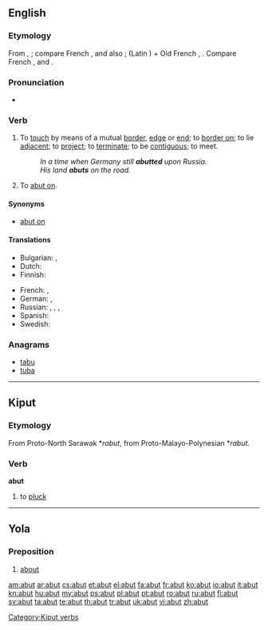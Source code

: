 ==English==

===Etymology===
From {{etyl|fro|en}} {{term|abouter|lang=fro}}, {{term|aboter|lang=fro}}; compare French {{term|aboutir|lang=fr}}, and also {{term|abuter|lang=fr}}; {{term|a|lang=fro}} (Latin {{term|ad|lang=la}}) + Old French {{term|boter|lang=fro}}, {{term|buter||to push|lang=fro}}. Compare French {{term|bout||end|lang=fr}}, and {{term|but||end, purpose|lang=fr}}.

===Pronunciation===
* {{a|RP}} {{IPA|/əˈbʌt/}}

===Verb===
{{en-verb|abut|t|ing}}

# {{intransitive}} To [[touch]] by means of a mutual [[border]], [[edge]] or [[end]];  to [[border on]]; to lie [[adjacent]]; to [[project]]; to [[terminate]]; to be [[contiguous]]; to meet.
#: ''In a time when Germany still '''abutted''' upon Russia.''
#: ''His land '''abuts''' on the road.''
# {{transitive}} To [[abut on]].

====Synonyms====
* {{transitive}} [[abut on]]

====Translations====
{{trans-top|to border on}}
* Bulgarian: {{t+|bg|гранича}},  {{t|bg|опирам се о}}
* Dutch: {{t+|nl|grenzen}}
* Finnish: {{t-|fi|rajoittua}}
{{trans-mid}}
* French: {{t+|fr|aboutir}},  {{t+|fr|abouter}}
* German: {{t|de|grenzen}}, {{t|de|angrenzen}}
* Russian: {{t+|ru|граничить}}, {{t+|ru|примыкать}}, {{t+|ru|прилегать}}, {{t+|ru|упираться}}
* Spanish: {{t-|es|bordear}}
* Swedish: {{t|sv|gränsa till}}
{{trans-bottom}}

===Anagrams===
* [[tabu#English|tabu]]
* [[tuba#English|tuba]]

----

==Kiput==

===Etymology===
From Proto-North Sarawak *''rabut'', from Proto-Malayo-Polynesian *''rabut''.

===Verb===
'''abut'''

# to [[pluck]]

[[Category:Kiput verbs]]

----

==Yola==

===Preposition===
{{head|yol|preposition}}

# [[about]]

[[am:abut]]
[[ar:abut]]
[[cs:abut]]
[[et:abut]]
[[el:abut]]
[[fa:abut]]
[[fr:abut]]
[[ko:abut]]
[[io:abut]]
[[it:abut]]
[[kn:abut]]
[[hu:abut]]
[[my:abut]]
[[ps:abut]]
[[pl:abut]]
[[pt:abut]]
[[ro:abut]]
[[ru:abut]]
[[fi:abut]]
[[sv:abut]]
[[ta:abut]]
[[te:abut]]
[[th:abut]]
[[tr:abut]]
[[uk:abut]]
[[vi:abut]]
[[zh:abut]]